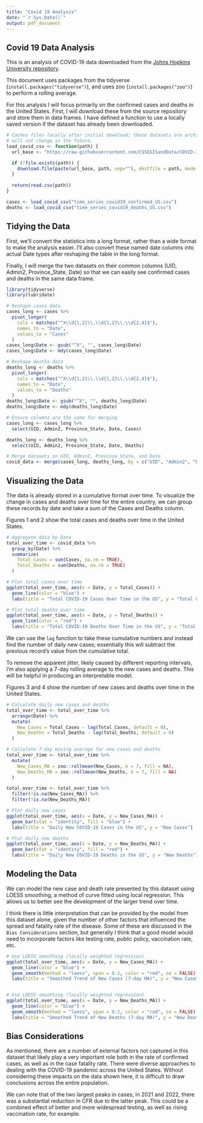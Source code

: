 ```yaml
---
title: "Covid 19 Analysis"
date: "`r Sys.Date()`"
output: pdf_document
---
```


## Covid 19 Data Analysis

This is an analysis of COVID-19 data downloaded from the [Johns Hopkins University repository](https://github.com/CSSEGISandData/COVID-19).

This document uses packages from the tidyverse (`install.packages("tidyverse")`), and uses zoo (`install.packages("zoo")`) to perform a rolling average.

For this analysis I will focus primarily on the confirmed cases and deaths in the United States. First, I will download these from the source repository and store them in data frames. I have defined a function to use a locally saved version if the dataset has already been downloaded.

```r
# Caches files locally after initial download; these datasets are archived and
# will not change in the future.
load_covid_csv <- function(path) {
  url_base <- "https://raw.githubusercontent.com/CSSEGISandData/COVID-19/refs/heads/master/csse_covid_19_data/csse_covid_19_time_series/"

  if (!file.exists(path)) {
    download.file(paste(url_base, path, sep=""), destfile = path, mode = "wb")
  }
  
  return(read.csv(path))
}

cases <- load_covid_csv("time_series_covid19_confirmed_US.csv")
deaths <- load_covid_csv("time_series_covid19_deaths_US.csv")
```

## Tidying the Data

First, we'll convert the statistics into a long format, rather than a wide format to make the analysis easier. I'll also convert these named date columns into actual Date types after reshaping the table in the long format.

Finally, I will merge the two datasets on their common columns (UID, Admin2, Province_State, Date) so that we can easily see confirmed cases and deaths in the same data frame.

```r

library(tidyverse)
library(lubridate)

# Reshape cases data
cases_long <- cases %>%
  pivot_longer(
    cols = matches("^X\\d{1,2}\\.\\d{1,2}\\.\\d{2,4}$"),
    names_to = "Date",
    values_to = "Cases"
  )
cases_long$Date <- gsub("^X", "", cases_long$Date)
cases_long$Date <- mdy(cases_long$Date)

# Reshape deaths data
deaths_long <- deaths %>%
  pivot_longer(
    cols = matches("^X\\d{1,2}\\.\\d{1,2}\\.\\d{2,4}$"),
    names_to = "Date",
    values_to = "Deaths"
  )
deaths_long$Date <- gsub("^X", "", deaths_long$Date)
deaths_long$Date <- mdy(deaths_long$Date)

# Ensure columns are the same for merging
cases_long <- cases_long %>%
  select(UID, Admin2, Province_State, Date, Cases)

deaths_long <- deaths_long %>%
  select(UID, Admin2, Province_State, Date, Deaths)

# Merge datasets on UID, Admin2, Province_State, and Date
covid_data <- merge(cases_long, deaths_long, by = c("UID", "Admin2", "Province_State", "Date"))

```

## Visualizing the Data

The data is already stored in a cumulative format over time. To visualize the change in cases and deaths over time for the entire country, we can group these records by date and take a sum of the Cases and Deaths column.

Figures 1 and 2 show the total cases and deaths over time in the United States.

```r

# Aggregate data by Date
total_over_time <- covid_data %>%
  group_by(Date) %>%
  summarize(
    Total_Cases = sum(Cases, na.rm = TRUE),
    Total_Deaths = sum(Deaths, na.rm = TRUE)
  )

# Plot total cases over time
ggplot(total_over_time, aes(x = Date, y = Total_Cases)) +
  geom_line(color = "blue") +
  labs(title = "Total COVID-19 Cases Over Time in the US", y = "Total Cases")

# Plot total deaths over time
ggplot(total_over_time, aes(x = Date, y = Total_Deaths)) +
  geom_line(color = "red") +
  labs(title = "Total COVID-19 Deaths Over Time in the US", y = "Total Deaths")
```

We can use the `lag` function to take these cumulative numbers and instead find the number of daily new cases; essentially this will subtract the previous record's value from the cumulative total.

To remove the apparent jitter, likely caused by different reporting intervals, I'm also applying a 7-day rolling average to the new cases and deaths. This will be helpful in producing an interpretable model.

Figures 3 and 4 show the number of new cases and deaths over time in the United States.

```r
# Calculate daily new cases and deaths
total_over_time <- total_over_time %>%
  arrange(Date) %>%
  mutate(
    New_Cases = Total_Cases - lag(Total_Cases, default = 0),
    New_Deaths = Total_Deaths - lag(Total_Deaths, default = 0)
  )

# Calculate 7-day moving average for new cases and deaths
total_over_time <- total_over_time %>%
  mutate(
    New_Cases_MA = zoo::rollmean(New_Cases, k = 7, fill = NA),
    New_Deaths_MA = zoo::rollmean(New_Deaths, k = 7, fill = NA)
  )

total_over_time <- total_over_time %>%
  filter(!is.na(New_Cases_MA)) %>%
  filter(!is.na(New_Deaths_MA))

# Plot daily new cases
ggplot(total_over_time, aes(x = Date, y = New_Cases_MA)) +
  geom_bar(stat = "identity", fill = "blue") +
  labs(title = "Daily New COVID-19 Cases in the US", y = "New Cases")

# Plot daily new deaths
ggplot(total_over_time, aes(x = Date, y = New_Deaths_MA)) +
  geom_bar(stat = "identity", fill = "red") +
  labs(title = "Daily New COVID-19 Deaths in the US", y = "New Deaths")

```

## Modeling the Data

We can model the new case and death rate presented by this dataset using LOESS smoothing, a method of curve fitted using local regression. This allows us to better see the development of the larger trend over time.

I think there is little interpretation that can be provided by the model from this dataset alone, given the number of other factors that influenced the spread and fatality rate of the disease. Some of these are discussed in the `Bias Considerations` section, but generally I think that a good model would need to incorporate factors like testing rate, public policy, vaccination rate, etc.

```r

# Use LOESS smoothing (locally weighted regression)
ggplot(total_over_time, aes(x = Date, y = New_Cases_MA)) +
  geom_line(color = "blue") +
  geom_smooth(method = "loess", span = 0.2, color = "red", se = FALSE) +
  labs(title = "Smoothed Trend of New Cases (7-day MA)", y = "New Cases")


# Use LOESS smoothing (locally weighted regression)
ggplot(total_over_time, aes(x = Date, y = New_Deaths_MA)) +
  geom_line(color = "blue") +
  geom_smooth(method = "loess", span = 0.2, color = "red", se = FALSE) +
  labs(title = "Smoothed Trend of New Deaths (7-day MA)", y = "New Deaths")

```

## Bias Considerations

As mentioned, there are a number of external factors not captured in this dataset that likely play a very important role both in the rate of confirmed cases, as well as in the case fatality rate. There were diverse approaches to dealing with the COVID-19 pandemic across the United States. Without considering these impacts on the data shown here, it is difficult to draw conclusions across the entire population.

We can note that of the two largest peaks in cases, in 2021 and 2022, there was a substantial reduction in CFR due to the latter peak. This could be a combined effect of better and more widespread testing, as well as rising vaccination rate, for example.